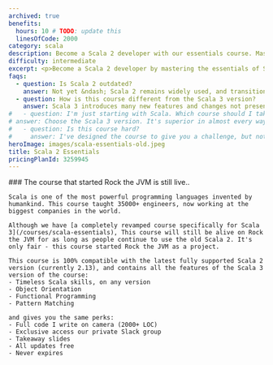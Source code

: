 ```yaml
---
archived: true
benefits:
  hours: 10 # TODO: update this
  linesOfCode: 2000
category: scala
description: Become a Scala 2 developer with our essentials course. Master the fundamentals of Scala 2 and functional programming through clear lessons, practical exercises, and a smooth learning curve. Ideal for those with some programming experience, this course will quickly equip you with essential skills to enhance your coding toolkit.
difficulty: intermediate
excerpt: <p>Become a Scala 2 developer by mastering the essentials of Scala 2 and functional programming with our comprehensive, hands-on course</p>
faqs:
  - question: Is Scala 2 outdated?
    answer: Not yet &ndash; Scala 2 remains widely used, and transitioning to Scala 3 will take time. Additionally, most features you'll learn in this course are still relevant to Scala 3.
  - question: How is this course different from the Scala 3 version?
    answer: Scala 3 introduces many new features and changes not present in Scala 2. The Scala 3 version also includes improved explanations of complex topics, new exercises, a smoother learning curve, and more code.
#   - question: I'm just starting with Scala. Which course should I take, this one or the Scala 3 version?
# answer: Choose the Scala 3 version. It's superior in almost every way and covers the latest Scala features. Scala 2 is only worth learning if your project or job requires it, but transitioning to Scala 3 is straightforward.
#   - question: Is this course hard?
#     answer: I've designed the course to give you a challenge, but not too much that it becomes frustrating. In case you struggle with something, we have a whole group on Slack for discussions, and I'm responsive.
heroImage: images/scala-essentials-old.jpeg
title: Scala 2 Essentials
pricingPlanId: 3259945
---
```



<CourseLayout>
  <Fragment slot="goal">
    ### The course that started Rock the JVM is still live..

    Scala is one of the most powerful programming languages invented by humankind. This course taught 35000+ engineers, now working at the biggest companies in the world.

    Although we have [a completely revamped course specifically for Scala 3](/courses/scala-essentials), This course will still be alive on Rock the JVM for as long as people continue to use the old Scala 2. It's only fair - this course started Rock the JVM as a project.

    This course is 100% compatible with the latest fully supported Scala 2 version (currently 2.13), and contains all the features of the Scala 3 version of the course:
    - Timeless Scala skills, on any version
    - Object Orientation
    - Functional Programming
    - Pattern Matching

    and gives you the same perks:
    - Full code I write on camera (2000+ LOC)
    - Exclusive access our private Slack group
    - Takeaway slides
    - All updates free
    - Never expires

  </Fragment>
</CourseLayout>
